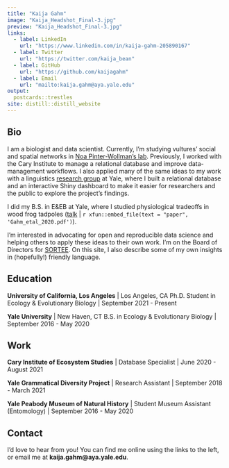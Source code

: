 ```yaml
---
title: "Kaija Gahm"
image: "Kaija_Headshot_Final-3.jpg"
preview: "Kaija_Headshot_Final-3.jpg"
links:
  - label: LinkedIn
    url: "https://www.linkedin.com/in/kaija-gahm-205890167"
  - label: Twitter
    url: "https://twitter.com/kaija_bean"
  - label: GitHub
    url: "https://github.com/kaijagahm"
  - label: Email
    url: "mailto:kaija.gahm@aya.yale.edu"
output:
  postcards::trestles
site: distill::distill_website
---
```


## Bio

I am a biologist and data scientist. Currently, I'm studying vultures' social and spatial networks in [Noa Pinter-Wollman's lab](https://pinterwollmanlab.eeb.ucla.edu/). Previously, I worked with the Cary Institute to manage a relational database and improve data-management workflows. I also applied many of the same ideas to my work with a linguistics [research group](https://ygdp.yale.edu) at Yale, where I built a relational database and an interactive Shiny dashboard to make it easier for researchers and the public to explore the project's findings.

I did my B.S. in E&EB at Yale, where I studied physiological tradeoffs in wood frog tadpoles ([talk](https://drive.google.com/file/d/1S57rDgoKSm0I4ssGYlKlMgnDmXNs58aR/view?usp=sharing) | `r xfun::embed_file(text = "paper", 'Gahm_etal_2020.pdf')
`). 

I'm interested in advocating for open and reproducible data science and helping others to apply these ideas to their own work. I'm on the Board of Directors for [SORTEE](https://sortee.org/). On this site, I also describe some of my own insights in (hopefully!) friendly language.

## Education

**University of California, Los Angeles** | Los Angeles, CA
Ph.D. Student in Ecology & Evolutionary Biology | September 2021 - Present

**Yale University** | New Haven, CT
B.S. in Ecology & Evolutionary Biology | September 2016 - May 2020

## Work

**Cary Institute of Ecosystem Studies** | Database Specialist | June 2020 - August 2021

**Yale Grammatical Diversity Project** | Research Assistant | September 2018 - March 2021

**Yale Peabody Museum of Natural History** | Student Museum Assistant (Entomology) | September 2016 - May 2020

## Contact
I'd love to hear from you! You can find me online using the links to the left, or email me at **kaija.gahm\@aya.yale.edu**.
